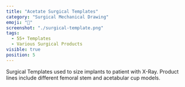 ```yaml
---
title: "Acetate Surgical Templates"
category: "Surgical Mechanical Drawing"
emoji: "🏥"
screenshot: "./surgical-template.png"
tags:
  - 55+ Templates
  - Various Surgical Products
visible: true
position: 5
---
```


Surgical Templates used to size implants to patient with X-Ray. Product lines include different femoral stem and acetabular cup models.
